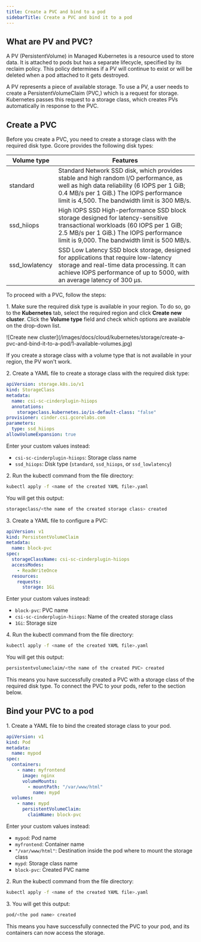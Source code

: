 ---
title: Create a PVC and bind to a pod
sidebarTitle: Create a PVC and bind it to a pod
---

## What are PV and PVC?

A PV (PersistentVolume) in Managed Kubernetes is a resource used to store data. It is attached to pods but has a separate lifecycle, specified by its reclaim policy. This policy determines if a PV will continue to exist or will be deleted when a pod attached to it gets destroyed.

A PV represents a piece of available storage. To use a PV, a user needs to create a PersistentVolumeClaim (PVC,) which is a request for storage. Kubernetes passes this request to a storage class, which creates PVs automatically in response to the PVC.

## Create a PVC

Before you create a PVC, you need to create a storage class with the required disk type. Gcore provides the following disk types:

Volume type | Features  
---|---  
standard |  Standard Network SSD disk, which provides stable and high random I/O performance, as well as high data reliability (6 IOPS per 1 GiB; 0.4 MB/s per 1 GiB.) The IOPS performance limit is 4,500. The bandwidth limit is 300 MB/s.   
ssd_hiiops |  High IOPS SSD High-performance SSD block storage designed for latency-sensitive transactional workloads (60 IOPS per 1 GiB; 2.5 MB/s per 1 GiB.) The IOPS performance limit is 9,000. The bandwidth limit is 500 MB/s.   
ssd_lowlatency | SSD Low Latency SSD block storage, designed for applications that require low-latency storage and real-time data processing. It can achieve IOPS performance of up to 5000, with an average latency of 300 µs.   
  
To proceed with a PVC, follow the steps:

1\. Make sure the required disk type is available in your region. To do so, go to the **Kubernetes** tab, select the required region and click **Create new cluster**. Click the **Volume type** field and check which options are available on the drop-down list. 


<Frame>![Create new cluster](/images/docs/cloud/kubernetes/storage/create-a-pvc-and-bind-it-to-a-pod/1-available-volumes.jpg)</Frame>



If you create a storage class with a volume type that is not available in your region, the PV won't work.

2\. Create a YAML file to create a storage class with the required disk type:

```yaml
apiVersion: storage.k8s.io/v1  
kind: StorageClass  
metadata:  
  name: csi-sc-cinderplugin-hiiops  
  annotations:  
    storageclass.kubernetes.io/is-default-class: "false"  
provisioner: cinder.csi.gcorelabs.com  
parameters:  
  type: ssd_hiiops  
allowVolumeExpansion: true
 ```

Enter your custom values instead:

  * `csi-sc-cinderplugin-hiiops`: Storage class name 
  * `ssd_hiiops`: Disk type (`standard`, `ssd_hiiops`, or `ssd_lowlatency`)



2\. Run the kubectl command from the file directory:

```sh
kubectl apply -f <name of the created YAML file>.yaml
 ```

You will get this output:

```sh
storageclass/<the name of the created storage class> created
 ```

3\. Create a YAML file to configure a PVC:

```yaml
apiVersion: v1  
kind: PersistentVolumeClaim  
metadata:  
  name: block-pvc  
spec:  
  storageClassName: csi-sc-cinderplugin-hiiops  
  accessModes:  
    - ReadWriteOnce  
  resources:  
    requests:  
      storage: 1Gi
 ```

Enter your custom values instead:

  * `block-pvc`: PVC name 
  * `csi-sc-cinderplugin-hiiops`: Name of the created storage class 
  * `1Gi`: Storage size



4\. Run the kubectl command from the file directory:

```sh
kubectl apply -f <name of the created YAML file>.yaml
```

You will get this output:

```sh
persistentvolumeclaim/<the name of the created PVC> created
```

This means you have successfully created a PVC with a storage class of the required disk type. To connect the PVC to your pods, refer to the section below.

## Bind your PVC to a pod

1\. Create a YAML file to bind the created storage class to your pod.

```yaml
apiVersion: v1  
kind: Pod  
metadata:  
  name: mypod
spec:  
  containers:  
    - name: myfrontend
      image: nginx  
      volumeMounts:  
        - mountPath: "/var/www/html"
          name: mypd
  volumes:  
    - name: mypd
      persistentVolumeClaim:  
        claimName: block-pvc
 ```

Enter your custom values instead:

  * `mypod`: Pod name 
  * `myfrontend`: Container name 
  * `"/var/www/html"`: Destination inside the pod where to mount the storage class 
  * `mypd`: Storage class name 
  * `block-pvc`: Created PVC name



2\. Run the kubectl command from the file directory:

```sh
kubectl apply -f <name of the created YAML file>.yaml
 ```

3\. You will get this output:

```sh
pod/<the pod name> created
```

This means you have successfully connected the PVC to your pod, and its containers can now access the storage.